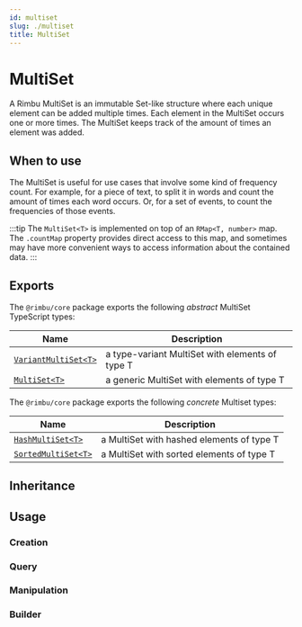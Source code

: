 ```yaml
---
id: multiset
slug: ./multiset
title: MultiSet
---
```



# MultiSet

A Rimbu MultiSet is an immutable Set-like structure where each unique element can be added multiple times. Each element in the MultiSet occurs one or more times. The MultiSet keeps track of the amount of times an element was added.

## When to use

The MultiSet is useful for use cases that involve some kind of frequency count. For example, for a piece of text, to split it in words and count the amount of times each word occurs. Or, for a set of events, to count the frequencies of those events.

:::tip
The `MultiSet<T>` is implemented on top of an `RMap<T, number>` map. The `.countMap` property provides direct access to this map, and sometimes may have more convenient ways to access information about the contained data.
:::

## Exports

The `@rimbu/core` package exports the following _abstract_ MultiSet TypeScript types:

| Name                                                                  | Description                                     |
| --------------------------------------------------------------------- | ----------------------------------------------- |
| [`VariantMultiSet<T>`](/api/rimbu/multiset/VariantMultiSet/namespace) | a type-variant MultiSet with elements of type T |
| [`MultiSet<T>`](/api/rimbu/multiset/MultiSet/namespace)               | a generic MultiSet with elements of type T      |

The `@rimbu/core` package exports the following _concrete_ Multiset types:

| Name                                                                | Description                               |
| ------------------------------------------------------------------- | ----------------------------------------- |
| [`HashMultiSet<T>`](/api/rimbu/multiset/HashMultiSet/namespace)     | a MultiSet with hashed elements of type T |
| [`SortedMultiSet<T>`](/api/rimbu/multiset/SortedMultiSet/namespace) | a MultiSet with sorted elements of type T |

## Inheritance

<UmlGraph contents={inheritance} />

## Usage

### Creation

<SandBox path="multiset/create.ts" />

### Query

<SandBox path="multiset/query.ts" />

### Manipulation

<SandBox path="multiset/manipulation.ts" />

### Builder

<SandBox path="multiset/build.ts" />

